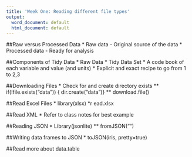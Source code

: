 ```yaml
---
title: 'Week One: Reading different file types'
output:
  word_document: default
  html_document: default
---
```


##Raw versus Processed Data
* Raw data - Original source of the data
* Processed data - Ready for analysis

##Components of Tidy Data
* Raw Data
* Tidy Data Set
* A code book of each variable and value (and units)
* Explicit and exact recipe to go from 1 to 2,3

##Downloading Files
* Check for and create directory exists
** if(!file.exists("data")) { dir.create("data")}
** download.file()

##Read Excel Files
* library(xlsx)
*r ead.xlsx

##Read XML 
* Refer to class notes for best example

##Reading JSON
* Library(jsonlite)
** fromJSON("")

##Writing data frames to JSON
* toJSON(iris, pretty=true)

##Read more about data.table
